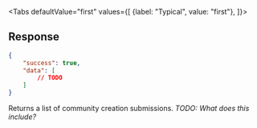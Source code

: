 <Tabs
    defaultValue="first"
    values={[
        {label: "Typical", value: "first"},
    ]}>
<TabItem value="first">

## Response

```json
{
    "success": true,
    "data": [
        // TODO
    ]
}
```

Returns a list of community creation submissions. *TODO: What does this include?*

</TabItem>
</Tabs>
